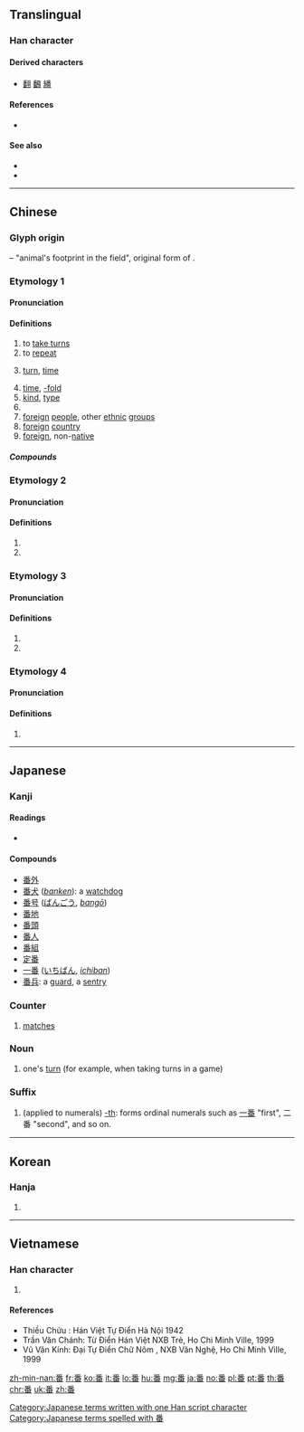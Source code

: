 {{also|蹯|蕃}}

==Translingual==

===Han character===
{{Han char|rn=102|rad=田|as=07|sn=12|four=20609|canj=HDW|ids=⿱釆田}}

====Derived characters====
* [[翻]] [[飜]] [[繙]]

====References====
* {{Han ref|kx=0763.050|dkj=21858|dj=1172.170|hdz=42543.040|uh=756A|ud=30058|bh=B566|bd=46438}}

====See also====
* {{l|mul|胡}}
* {{l|mul|洋}}

----

==Chinese==
{{zh-forms}}

===Glyph origin===
{{Han compound|釆|田|ls=psc|c1=p|c2=s}} – "animal's footprint in the field", original form of {{zh-l|蹯}}.

===Etymology 1===

====Pronunciation====
{{zh-pron
|m=fān
|c=faan1
|h=pfs=fân
|md=huăng
|mn=hoan
|w=1fe
|mc=1+2+5
|oc=2,2+4+5
|ma=
|cat=v,cls,n
}}

====Definitions====
{{zh-hanzi}}

# to [[take turns]]
# to [[repeat]]
# {{n-g|Classifier for times of actions.}} [[turn]], [[time]]
# [[time]], [[-fold]]
# [[kind]], [[type]]
# {{zh-alt-form|蕃|to [[guard]]}}
# [[foreign]] [[people]], other [[ethnic]] [[group]]s
# [[foreign]] [[country]]
# [[foreign]], non-[[native]]
#: {{zh-x|番茄|tomato [lit. foreign eggplant]}}

=====Compounds=====
{{zh-der|半唐番:a person of half-Chinese ancestry|番邦|番號|番客|番木瓜|番茄|番石榴|番薯|平埔番|番鬼|十番|一番|一番口舌|三番五次|三番兩次|三番四復|下番|今番|兩次三番|前番|吐魯番|和番|土番|土番鴨|大啖一番|小番子|屢次三番|幾次三番|幾番|幾番家|押番|擺番|攧番|放番|昭君和番|更番|正番鴨|熟番|理番通事|生番|番代|番佛|番使|番來覆去|番地|番天覆地|番夷|番子|番子手|番弓|番張跟斗|番役|番悔|番戍|番攤館|番木鱉|番椒|番瓜|番番|番番是福|番社|番筧|番羅|番芋|番荔枝|番菜|番菜館|番藷|番騰|番鴨|番麥粒|當番|紅毛番|累次三番|翻兩番|翻番|者番|西番果|西番蓮|輪番|輪番上陣|這番|連番|顛番面皮|番船|番國|番話|番人|番儂|番紅|番婆|番柿|番錢|番囝|番檨‎}}

===Etymology 2===

====Pronunciation====
{{zh-pron
|m=Pān
|c=pun1
|w=1phoe
|mc=3
|oc=n,3
|ma=
|cat=pn
}}

====Definitions====
{{zh-hanzi}}

# {{surname|lang=zh}}
# {{zh-only|番禺}}

===Etymology 3===

====Pronunciation====
{{zh-pron
|m=pó
|c=po4
|ma=
|cat=pn,a
}}

====Definitions====
{{zh-hanzi}}

# {{surname|lang=zh}}
# {{zh-only|番番|pópó}}

===Etymology 4===

====Pronunciation====
{{zh-pron
|m=bō
|c=
|mc=4
|oc=1,1
|ma=
|cat=a
}}

====Definitions====
{{zh-hanzi}}

# {{zh-only|番番|bōbō}}

----

==Japanese==

===Kanji===
{{ja-kanji|grade=2|rs=田07}}

====Readings====
* {{ja-readings|kanyoon=[[ばん]] ([[ban]])|goon=[[ほん]] (hon)|kanon=[[はん]] ([[han]])|kun=[[つがい]] ([[番い]], [[tsugai]]), [[つがう]] ([[番う]], [[tsugau]]), [[つがえる]] ([[番える]], [[tsugaeru]])}}
{{attention|ja|split and expand on readings}}

====Compounds====
* [[番外]]
* [[番犬]] (''[[banken]]''): a [[watchdog]]
* [[番号]] ([[ばんごう]], ''[[bangō]]'')
* [[番地]]
* [[番頭]]
* [[番人]]
* [[番組]]
* [[定番]]
* [[一番]] ([[いちばん]], ''[[ichiban]]'')
* [[番兵]]: a [[guard]], a [[sentry]]

===Counter===
{{ja-pos|ばん|counter}}
# {{label|ja|sports|sort=はん'}} [[match]]es

===Noun===
{{ja-noun|ばん}}

# one's [[turn]] (for example, when taking turns in a game)

===Suffix===
{{ja-pos|ばん|suffix}}
# (applied to numerals) [[-th]]: forms ordinal numerals such as [[一番]] "first", 二番 "second", and so on.

[[Category:Japanese terms written with one Han script character]]
[[Category:Japanese terms spelled with 番]]

----

==Korean==

===Hanja===
{{ko-hanja|hangeul=[[번]], [[반]], [[파]]|eumhun=|rv=beon, ban, pa|mr=pŏn, pan, p'a|y=pen, pan, pha}}

# {{defn|lang=ko|sort=田07}}

----

==Vietnamese==

===Han character===
{{vi-hantu|[[phen]], [[phan]], [[phiên]], [[ba]], [[bà]]|rs=田07}}

# {{defn|lang=vi|sort=田07}}

====References====
* Thiều Chửu : Hán Việt Tự Điển Hà Nội 1942
* Trần Văn Chánh: Từ Điển Hán Việt NXB Trẻ, Ho Chi Minh Ville, 1999
* Vũ Văn Kính: Đại Tự Điển Chữ Nôm , NXB Văn Nghệ, Ho Chi Minh Ville, 1999

[[zh-min-nan:番]]
[[fr:番]]
[[ko:番]]
[[it:番]]
[[lo:番]]
[[hu:番]]
[[mg:番]]
[[ja:番]]
[[no:番]]
[[pl:番]]
[[pt:番]]
[[th:番]]
[[chr:番]]
[[uk:番]]
[[zh:番]]